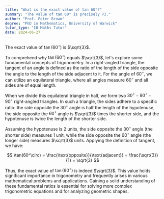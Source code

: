 ```yaml
---
title: "What is the exact value of tan 60°?"
summary: "The value of tan 60° is precisely √3."
author: "Prof. Peter Brown"
degree: "PhD in Mathematics, University of Warwick"
tutor_type: "IB Maths Tutor"
date: 2024-06-27
---
```


The exact value of $\tan(60^\circ)$ is $\sqrt{3}$.

To comprehend why $\tan(60^\circ)$ equals $\sqrt{3}$, let's explore some fundamental concepts of trigonometry. In a right-angled triangle, the tangent of an angle is defined as the ratio of the length of the side opposite the angle to the length of the side adjacent to it. For the angle of $60^\circ$, we can utilize an equilateral triangle, where all angles measure $60^\circ$ and all sides are of equal length.

When we divide this equilateral triangle in half, we form two $30^\circ-60^\circ-90^\circ$ right-angled triangles. In such a triangle, the sides adhere to a specific ratio: the side opposite the $30^\circ$ angle is half the length of the hypotenuse, the side opposite the $60^\circ$ angle is $\sqrt{3}$ times the shorter side, and the hypotenuse is twice the length of the shorter side.

Assuming the hypotenuse is $2$ units, the side opposite the $30^\circ$ angle (the shorter side) measures $1$ unit, while the side opposite the $60^\circ$ angle (the longer side) measures $\sqrt{3}$ units. Applying the definition of tangent, we have:

$$ 
\tan(60^\circ) = \frac{\text{opposite}}{\text{adjacent}} = \frac{\sqrt{3}}{1} = \sqrt{3} 
$$

Thus, the exact value of $\tan(60^\circ)$ is indeed $\sqrt{3}$. This value holds significant importance in trigonometry and frequently arises in various mathematical problems and applications. Gaining a solid understanding of these fundamental ratios is essential for solving more complex trigonometric equations and for analyzing geometric shapes.
    